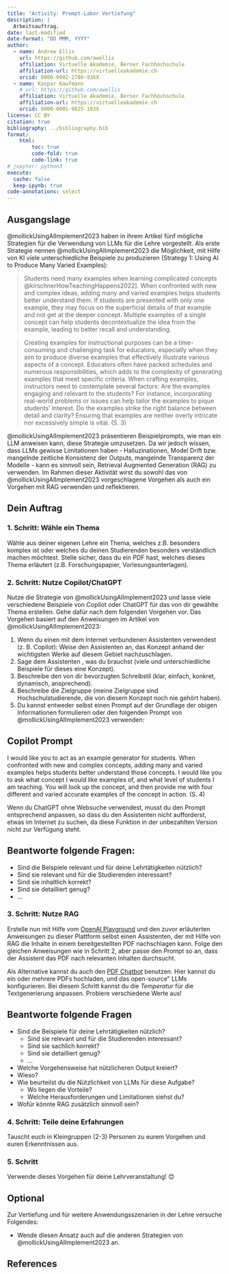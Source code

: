```yaml
---
title: "Activity: Prompt-Labor Vertiefung"
description: |
  Arbeitsauftrag.
date: last-modified
date-format: "DD MMM, YYYY"
author: 
  - name: Andrew Ellis
    url: https://github.com/awellis
    affiliation: Virtuelle Akademie, Berner Fachhochschule
    affiliation-url: https://virtuelleakademie.ch
    orcid: 0000-0002-2788-936X
  - name: Kaspar Kaufmann
    # url: https://github.com/awellis
    affiliation: Virtuelle Akademie, Berner Fachhochschule
    affiliation-url: https://virtuelleakademie.ch
    orcid: 0000-0001-9825-103X
license: CC BY
citation: true
bibliography: ../bibliography.bib
format:
    html:
        toc: true
        code-fold: true
        code-link: true
# jupyter: python3
execute: 
  cache: false
  keep-ipynb: true
code-annotations: select
---
```




## Ausgangslage
@mollickUsingAIImplement2023 haben in ihrem Artikel fünf mögliche Strategien für die Verwendung von LLMs für die Lehre vorgestellt. Als erste Strategie nennen @mollickUsingAIImplement2023 die Möglichkeit, mit Hilfe von KI viele unterschiedliche Beispiele zu produzieren (Strategy 1: Using AI to Produce Many Varied Examples):

> Students need many examples when learning complicated concepts @kirschnerHowTeachingHappens2022]. When confronted with new and complex ideas, adding many and varied examples helps students better understand them. If students are presented with only one example, they may focus on the superficial details of that example and not get at the deeper concept. Multiple examples of a single concept can help students decontextualize the idea from the example, leading to better recall and understanding.

> Creating examples for instructional purposes can be a time-consuming and challenging task for educators, especially when they aim to produce diverse examples that effectively illustrate various aspects of a concept. Educators often have packed schedules and numerous responsibilities, which adds to the complexity of generating examples that meet specific criteria. When crafting examples, instructors need to contemplate several factors: Are the examples engaging and relevant to the students? For instance, incorporating real-world problems or issues can help tailor the examples to pique students' interest. Do the examples strike the right balance between detail and clarity? Ensuring that examples are neither overly intricate nor excessively simple is vital. (S. 3)
 
@mollickUsingAIImplement2023 präsentieren Beispielprompts, wie man ein LLM anweisen kann, diese Strategie umzusetzen. Da wir jedoch wissen, dass LLMs gewisse Limitationen haben - Halluzinationen, Model Drift bzw. mangelnde zeitliche Konsistenz der Outputs, mangelnde Transparenz der Modelle - kann es sinnvoll sein, Retrieval Augmented Generation (RAG) zu verwenden. Im Rahmen dieser Aktivität wirst du sowohl das von @mollickUsingAIImplement2023 vorgeschlagene Vorgehen als auch ein Vorgehen mit RAG verwenden und reflektieren.


## Dein Auftrag

### 1.	Schritt: Wähle ein Thema

Wähle aus deiner eigenen Lehre ein Thema, welches z.B. besonders komplex ist oder welches du deinen Studierenden besonders verständlich machen möchtest. Stelle sicher, dass du ein PDF hast, welches dieses Thema erläutert (z.B. Forschungspapier, Vorlesungsunterlagen).

### 2. Schritt: Nutze Copilot/ChatGPT


Nutze die Strategie von @mollickUsingAIImplement2023 und lasse viele verschiedene Beispiele von Copilot oder ChatGPT für das von dir gewählte Thema erstellen. Gehe dafür nach dem folgenden Vorgehen vor. Das Vorgehen basiert auf den Anweisungen im Artikel von @mollickUsingAIImplement2023:

1. Wenn du einen mit dem Internet verbundenen Assistenten verwendest (z. B. Copilot): Weise den Assistenten an, das Konzept anhand der wichtigsten Werke auf diesem Gebiet nachzuschlagen.
2. Sage dem Assistenten , was du brauchst (viele und unterschiedliche Beispiele für dieses eine Konzept).
3. Beschreibe den von dir bevorzugten Schreibstil (klar, einfach, konkret, dynamisch, ansprechend).
4. Beschreibe die Zielgruppe (meine Zielgruppe sind Hochschulstudierende, die von diesem Konzept noch nie gehört haben).
5.	Du kannst entweder selbst einen Prompt auf der Grundlage der obigen Informationen formulieren oder den folgenden Prompt von @mollickUsingAIImplement2023 verwenden:

:::{.callout-tip collapse="true"}
## Copilot Prompt
I would like you to act as an example generator for students. When confronted with new and complex concepts, adding many and varied examples helps students better understand those concepts. I would like you to ask what concept I would like examples of, and what level of students I am teaching. You will look up the concept, and then provide me with four different and varied accurate examples of the concept in action. (S. 4)
:::


[Wenn du ChatGPT ohne Websuche verwendest, musst du den Prompt entsprechend anpassen, so dass du den Assistenten nicht aufforderst, etwas im Internet zu suchen, da diese Funktion in der unbezahlten Version nicht zur Verfügung steht.]{.aside}


:::{.callout-note}
## Beantworte folgende Fragen:

- Sind die Beispiele relevant und für deine Lehrtätigkeiten nützlich?
- Sind sie relevant und für die Studierenden interessant?
- Sind sie inhaltlich korrekt?
- Sind sie detailliert genug?
- ...
:::


### 3. Schritt: Nutze RAG

Erstelle nun mit Hilfe vom [OpenAI Playground](https://platform.openai.com/playground) und den zuvor erläuterten Anweisungen zu dieser Plattform selbst einen Assistenten, der mit Hilfe von RAG die Inhalte in einem bereitgestellten PDF nachschlagen kann. Folge den gleichen Anweisungen wie in Schritt 2, aber passe den Prompt so an, dass der Assistent das PDF nach relevanten Inhalten durchsucht.

Als Alternative kannst du auch den [PDF Chatbot](https://awellis-pdf-chatbot.hf.space) benutzen. Hier kannst du ein oder mehrere PDFs hochladen, und das open-source" LLMs konfigurieren. Bei diesem Schritt kannst du die _Temperatur_ für die Textgenerierung anpassen. Probiere verschiedene Werte aus!

:::{.callout-note}
## Beantworte folgende Fragen

- Sind die Beispiele für deine Lehrtätigkeiten nützlich?
  + Sind sie relevant und für die Studierenden interessant?
  + Sind sie sachlich korrekt?
  + Sind sie detailliert genug?
  + …
-	Welche Vorgehensweise hat nützlicheren Output kreiert?
  + Wieso?
- Wie beurteilst du die Nützlichkeit von LLMs für diese Aufgabe?
  + Wo liegen die Vorteile?
  + Welche Herausforderungen und Limitationen siehst du?
- Wofür könnte RAG zusätzlich sinnvoll sein?
:::

### 4.	Schritt: Teile deine Erfahrungen

Tauscht euch in Kleingruppen (2-3) Personen zu eurem Vorgehen und euren Erkenntnissen aus.

### 5.	Schritt
Verwende dieses Vorgehen für deine Lehrveranstaltung! 😊


## Optional

Zur Vertiefung und für weitere Anwendungsszenarien in der Lehre versuche Folgendes:

- Wende diesen Ansatz auch auf die anderen Strategien von @mollickUsingAIImplement2023 an.

## References {#sec-references}